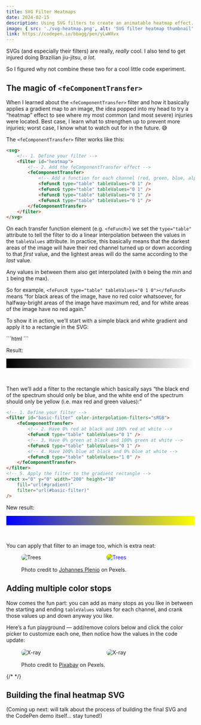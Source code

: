 ```yaml
---
title: SVG Filter Heatmaps
date: 2024-02-15
description: Using SVG filters to create an animatable heatmap effect.
image: { src: './svg-heatmap.png', alt: 'SVG filter heatmap thumbnail' }
link: https://codepen.io/bbagg/pen/yLwWXvx
---
```



SVGs (and especially their filters) are really, *really* cool. I also tend to get injured doing Brazilian jiu-jitsu, *a lot*.

So I figured why not combine these two for a cool little code experiment.

## The magic of `<feComponentTransfer>`

When I learned about the `<feComponentTransfer>` filter and how it basically applies a gradient map to an image, the idea popped into my head to try a “heatmap” effect to see where my most common (and most severe) injuries were located. Best case, I learn what to strengthen up to prevent more injuries; worst case, I know what to watch out for in the future. 😅

The `<feComponentTransfer>` filter works like this:

```html
<svg>
    <!-- 1. Define your filter -->
    <filter id="heatmap">
        <!-- 2. Add the feComponentTransfer effect -->
        <feComponentTransfer>
            <!-- Add a function for each channel (red, green, blue, alpha) -->
            <feFuncR type="table" tableValues="0 1" />
            <feFuncG type="table" tableValues="0 1" />
            <feFuncB type="table" tableValues="0 1" />
            <feFuncA type="table" tableValues="0 1" />
        </feComponentTransfer>
    </filter>
</svg>
```

On each transfer function element (e.g. `<feFuncR>`) we set the `type="table"` attribute to tell the filter to do a linear interpolation between the values in the `tableValues` attribute. In practice, this basically means that the darkest areas of the image will have their red channel turned up or down according to that *first* value, and the lightest areas will do the same according to the *last* value.

Any values in between them also get interpolated (with `0` being the min and `1` being the max).

So for example, `<feFuncR type="table" tableValues="0 1 0"></feFuncR>` means “for black areas of the image, have no red color whatsoever, for halfway-bright areas of the image have maximum red, and for white areas of the image have no red again.”

<p>To show it in action, we’ll start with a simple black and white gradient and apply it to a rectangle in the SVG:</p>
```html
<linearGradient id="gradient">
    <stop stop-color="black" offset="0%" />
    <stop stop-color="white" offset="100%" />
</linearGradient>
<rect width="200" height="10" fill="url(#gradient)" />
```

Result:

<svg viewBox="0 0 200 10" style="margin-bottom: 2rem;">
    <linearGradient id="bw-gradient">
        <stop stop-color="black" offset="0%" />
        <stop stop-color="white" offset="100%" />
    </linearGradient>
    <rect id="svgRect" x="0" y="0" width="200" height="10" fill="url(#bw-gradient)" />
</svg>

Then we’ll add a filter to the rectangle which basically says “the black end of the spectrum should only be blue, and the white end of the spectrum should only be yellow (i.e. max red and green values):”

```html
<!-- 1. Define your filter -->
<filter id="basic-filter" color-interpolation-filters="sRGB">
    <feComponentTransfer>
        <!-- 2. Have 0% red at black and 100% red at white -->
        <feFuncR type="table" tableValues="0 1" />
        <!-- 3. Have 0% green at black and 100% green at white -->
        <feFuncG type="table" tableValues="0 1" />
        <!-- 4. Have 100% blue at black and 0% blue at white -->
        <feFuncB type="table" tableValues="1 0" />
    </feComponentTransfer>
</filter>
<!-- 5. Apply the filter to the gradient rectangle -->
<rect x="0" y="0" width="200" height="10"
    fill="url(#gradient)"
    filter="url(#basic-filter)"
/>
```

New result:

<svg viewBox="0 0 200 10" style="margin-bottom: 2rem;">
    <filter id="basic-filter" color-interpolation-filters="sRGB">
        <feComponentTransfer>
            <feFuncR type="table" tableValues="0 1" />
            <feFuncG type="table" tableValues="0 1" />
            <feFuncB type="table" tableValues="1 0" />
        </feComponentTransfer>
    </filter>
    <use href="#svgRect" filter="url(#basic-filter)" />
</svg>

You can apply that filter to an image too, which is extra neat:

<figure>
    <div style="display: grid; gap: 2rem; grid-template-columns: 1fr 1fr; margin-bottom: 1rem;">
        <Image src={Trees} alt="Trees" style="border-radius: 0.5rem;" />
        <Image src={Trees} alt="Trees" style="border-radius: 0.5rem; filter: url(#basic-filter);" />
    </div>
    <figcaption>Photo credit to <a href="https://www.pexels.com/@jplenio/" target="_blank" rel="noreferrer nofollow noopener">Johannes Plenio</a> on Pexels.</figcaption>
</figure>


## Adding multiple color stops

Now comes the fun part: you can add as many stops as you like in between the starting and ending `tableValues` values for each channel, and crank those values up and down anyway you like.

Here’s a fun playground — add/remove colors below and click the color picker to customize each one, then notice how the values in the code update:

<div>
    <Visualizer2 client:idle />
</div>

<figure>
    <div style="display: grid; gap: 2rem; grid-template-columns: 1fr 1fr; margin: 1rem 0;">
        <Image src={Xray} alt="X-ray" style="border-radius: 0.5rem;" />
        <Image src={Xray} alt="X-ray" style="border-radius: 0.5rem; filter: url(#heatmap-filter);" />
    </div>
    <figcaption>Photo credit to <a href="https://www.pexels.com/@pixabay/" target="_blank" rel="noreferrer nofollow noopener">Pixabay</a> on Pexels.</figcaption>
</figure>

{/* <Visualizer /> */}

## Building the final heatmap SVG

(Coming up next: will talk about the process of building the final SVG and the CodePen demo itself... stay tuned!)